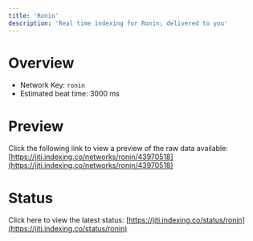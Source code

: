 ```yaml
---
title: 'Ronin'
description: 'Real time indexing for Ronin; delivered to you'
---
```


# Overview
- Network Key: `ronin`
- Estimated beat time: 3000 ms

# Preview
Click the following link to view a preview of the raw data available: [https://jiti.indexing.co/networks/ronin/43970518](https://jiti.indexing.co/networks/ronin/43970518)

# Status
Click here to view the latest status: [https://jiti.indexing.co/status/ronin](https://jiti.indexing.co/status/ronin)
